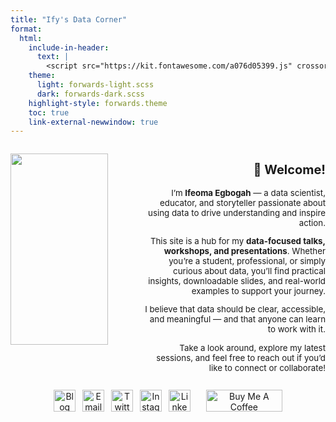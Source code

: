 ```yaml
---
title: "Ify's Data Corner"
format:
  html:
    include-in-header: 
      text: |
        <script src="https://kit.fontawesome.com/a076d05399.js" crossorigin="anonymous"></script>
    theme: 
      light: forwards-light.scss
      dark: forwards-dark.scss
    highlight-style: forwards.theme
    toc: true
    link-external-newwindow: true
---
```


:::: columns
::: {.column width="40%"}

<div style="text-align: left;">
![](./images/ifeoma.jpg){width="90%"} 
</div>
:::
::: {.column width="60%"}

<div style="text-align: right; font-size:0.95em;">

## 👋 Welcome!

I'm **Ifeoma Egbogah** — a data scientist, educator, and storyteller passionate about using data to drive understanding and inspire action.

This site is a hub for my **data-focused talks, workshops, and presentations**. Whether you're a student, professional, or simply curious about data, you'll find practical insights, downloadable slides, and real-world examples to support your journey.

I believe that data should be clear, accessible, and meaningful — and that anyone can learn to work with it.

Take a look around, explore my latest sessions, and feel free to reach out if you'd like to connect or collaborate!
</div>

:::

::::



::: {align="center"}
<div style="text-align: center;">
<a href="https://ifeoma-egbogah.netlify.app/blog/"><img src="https://assets.dryicons.com/uploads/icon/svg/4926/home.svg" alt="Blog" border="0" width="35" height="35"/></a>  <a href="mailto:negbogah@gmail.com"><img src="https://assets.dryicons.com/uploads/icon/svg/8009/02dc3a5c-6504-4347-85fb-3f510cfecc45.svg" alt="Email" border="0" width="35" height="35"/></a>  <a href="https://twitter.com/negbogah"><img src="https://assets.dryicons.com/uploads/icon/svg/8385/c23f7ffc-ca8d-4246-8978-ce9f6d5bcc99.svg" alt="Twitter" border="0" width="35" height="35"/></a>  <a href="https://www.instagram.com/ifyegbogah/"><img src="https://assets.dryicons.com/uploads/icon/svg/8330/62263227-bb78-4b42-a9a9-e222e0cc7b97.svg" alt="Instagram" border="0" width="35" height="35"/></a>  <a href="https://www.linkedin.com/in/ifeoma-egbogah-a88527110/"><img src="https://assets.dryicons.com/uploads/icon/svg/8337/a347cd89-1662-4421-be90-58e5e8004eae.svg" alt="LinkedIn" border="0" width="35" height="35"/></a>   <a href="https://www.buymeacoffee.com/z3tt" target="_blank"><img src="https://www.buymeacoffee.com/assets/img/guidelines/download-assets-sm-1.svg" alt="Buy Me A Coffee" style="height: 35px !important;width: 122px !important;"/></a>

</div>
:::


